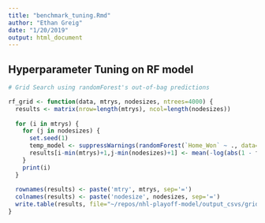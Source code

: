 ```yaml
---
title: "benchmark_tuning.Rmd"
author: "Ethan Greig"
date: "1/20/2019"
output: html_document
---
```


## Hyperparameter Tuning on RF model
```r
# Grid Search using randomForest's out-of-bag predictions 

rf_grid <- function(data, mtrys, nodesizes, ntrees=4000) {
  results <- matrix(nrow=length(mtrys), ncol=length(nodesizes))
  
  for (i in mtrys) {
    for (j in nodesizes) {
      set.seed(1)
      temp_model <- suppressWarnings(randomForest(`Home_Won` ~ ., data=data, ntree=ntrees, mtry=i, nodesize=j))
      results[i-min(mtrys)+1,j-min(nodesizes)+1] <- mean(-log(abs(1 - temp_model$predicted - temp_model$y)))
    }
    print(i)
  }
  
  rownames(results) <- paste('mtry', mtrys, sep='=')
  colnames(results) <- paste('nodesize', nodesizes, sep='=')
  write.table(results, file="~/repos/nhl-playoff-model/output_csvs/grid_search_random_forest.csv", sep=',', col.names=NA)
}
```
